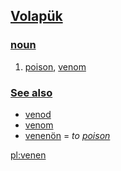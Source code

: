 == [[Volapük]] == 
=== [[noun]] === 
# [[poison]], [[venom]] 

=== [[See also]] ===
*[[venod]]
*[[venom]]
*[[venenön]] = ''to [[poison]]''

[[pl:venen]]